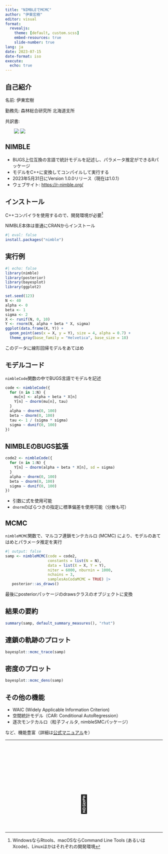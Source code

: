 ```yaml
---
title: "NIMBLEでMCMC"
author: "伊東宏樹"
editor: visual
format:
  revealjs:
    theme: [default, custom.scss]
    embed-resources: true
    slide-number: true
lang: ja
date: 2023-07-15
date-format: iso
execute:
  echo: true
---
```


## 自己紹介

名前: 伊東宏樹

勤務先: 森林総合研究所 北海道支所

共訳書:

::: {style="margin-left: 2em; text-align: left;"}
[![](https://www.hanmoto.com/bd/img/9784320057807.jpg){fig-alt="BUGSで学ぶ階層モデリング入門" style="vertical-align: top;"}](https://www.hanmoto.com/bd/isbn/9784320057807) [![](https://www.hanmoto.com/bd/img/9784320058149.jpg){fig-alt="生態学のための階層モデリング" style="vertical-align: top;"}](https://www.hanmoto.com/bd/isbn/9784320058149)
:::

## NIMBLE

-   BUGS上位互換の言語で統計モデルを記述し、パラメータ推定ができるRパッケージ
-   モデルをC++に変換してコンパイルして実行する
-   2023年5月31日にVersion 1.0.0リリース（現在は1.0.1）
-   ウェブサイト: <https://r-nimble.org/>

## インストール

C++コンパイラを使用するので、開発環境が必要[^1]

[^1]: WindowsならRtools、macOSならCommand Line Tools (あるいはXcode)、Linuxほかはそれぞれの開発環境

NIMBLE本体は普通にCRANからインストール

```r
#| eval: false
install.packages("nimble")
```

## 実行例

```r
#| echo: false
library(nimble)
library(posterior)
library(bayesplot)
library(ggplot2)

set.seed(123)
N <- 40
alpha <- 0
beta <- 1
sigma <- 2
X <- runif(N, 0, 10)
Y <- rnorm(N, alpha + beta * X, sigma)
ggplot(data.frame(X, Y)) +
  geom_point(aes(x = X, y = Y), size = 4, alpha = 0.7) +
  theme_gray(base_family = "Helvetica", base_size = 18)
```

このデータに線形回帰モデルをあてはめ

## モデルコード

`nimbleCode`関数の中でBUGS言語でモデルを記述

```r
code <- nimbleCode({
  for (n in 1:N) {
    mu[n] <- alpha + beta * X[n]
    Y[n] ~ dnorm(mu[n], tau)
  }
  alpha ~ dnorm(0, 100)
  beta ~ dnorm(0, 100)
  tau <- 1 / (sigma * sigma)
  sigma ~ dunif(0, 100)
})
```

## NIMBLEのBUGS拡張

```r
code2 <- nimbleCode({
  for (n in 1:N) {
    Y[n] ~ dnorm(alpha + beta * X[n], sd = sigma)
  }
  alpha ~ dnorm(0, 100)
  beta ~ dnorm(0, 100)
  sigma ~ dunif(0, 100)
})
```

-   引数に式を使用可能
-   `dnorm`のばらつきの指定に標準偏差を使用可能（分散も可）

## MCMC

`nimbleMCMC`関数で、マルコフ連鎖モンテカルロ (MCMC) により、モデルのあてはめとパラメータ推定を実行

```r
#| output: false
samp <- nimbleMCMC(code = code2,
                   constants = list(N = N),
                   data = list(X = X, Y = Y),
                   niter = 6000, nburnin = 1000,
                   nchains = 3,
                   samplesAsCodaMCMC = TRUE) |>
   posterior::as_draws()
```

最後にposteriorパッケージのdrawsクラスのオブジェクトに変換

## 結果の要約

```r
summary(samp, default_summary_measures(), "rhat")
```

## 連鎖の軌跡のプロット

```r
bayesplot::mcmc_trace(samp)
```

## 密度のプロット

```r
bayesplot::mcmc_dens(samp)
```

## その他の機能

-   WAIC (Widely Applicable Information Criterion)
-   空間統計モデル（CAR: Conditional AutoRegression）
-   逐次モンテカルロ（粒子フィルタ, nimbleSMCパッケージ）

など、機能豊富（詳細は[公式マニュアル](https://r-nimble.org/html_manual/cha-welcome-nimble.html)を）

------------------------------------------------------------------------

::: {style="padding-top: 20%; text-align: center; font-size: 400%;"}
🥳
:::
